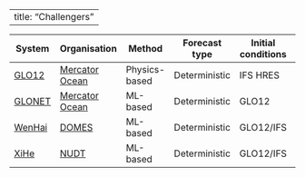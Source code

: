 <!--
SPDX-FileCopyrightText: 2025 Mercator Ocean International <https://www.mercator-ocean.eu/>

SPDX-License-Identifier: EUPL-1.2
-->

---
title: "Challengers"
---

| System | Organisation   | Method        | Forecast type | Initial conditions | Output resolution |
|--------|----------------|---------------|---------------|--------------------|-------------------|
| [GLO12](https://data.marine.copernicus.eu/product/GLOBAL_ANALYSISFORECAST_PHY_001_024)  | [Mercator Ocean](https://mercator-ocean.eu) | Physics-based | Deterministic | IFS HRES           | 1/12°             |
| [GLONET](https://glonet.lab.dive.edito.eu) | [Mercator Ocean](https://mercator-ocean.eu) | ML-based      | Deterministic | GLO12      | 1/4°              |
| [WenHai](https://www.nature.com/articles/s41467-025-57389-2) | [DOMES](http://iaos.ouc.edu.cn/DeepOceanMultispheresandEarthSystem/list.htm)                | ML-based      | Deterministic | GLO12/IFS          | 1/12°             |
| [XiHe](https://arxiv.org/abs/2402.02995)   | [NUDT](https://english.nudt.edu.cn/)           | ML-based      | Deterministic | GLO12/IFS          | 1/12°             |
